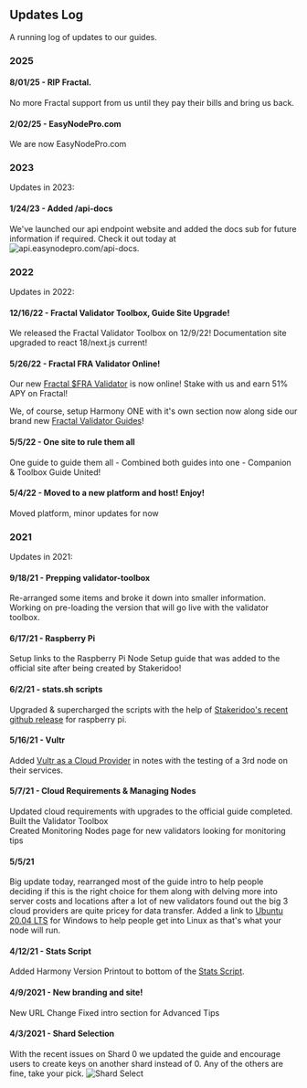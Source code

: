 ## Updates Log
A running log of updates to our guides.

### 2025
#### 8/01/25 - RIP Fractal.
No more Fractal support from us until they pay their bills and bring us back.  

#### 2/02/25 - EasyNodePro.com
We are now EasyNodePro.com  

### 2023
Updates in 2023:  
#### 1/24/23 - Added /api-docs
We've launched our api endpoint website and added the docs sub for future information if required. Check it out today at ![api.easynodepro.com/api-docs](https://api.easynodepro.com/api-docs).

### 2022
Updates in 2022:
#### 12/16/22 - Fractal Validator Toolbox, Guide Site Upgrade!
We released the Fractal Validator Toolbox on 12/9/22! Documentation site upgraded to react 18/next.js current!

#### 5/26/22 - Fractal FRA Validator Online!
Our new [Fractal $FRA Validator](https://bit.ly/easynodefra) is now online! Stake with us and earn 51% APY on Fractal!

We, of course, setup Harmony ONE with it's own section now along side our brand new [Fractal Validator Guides](/fractal)!

#### 5/5/22 - One site to rule them all
One guide to guide them all - Combined both guides into one - Companion & Toolbox Guide United!

#### 5/4/22 - Moved to a new platform and host! Enjoy!
Moved platform, minor updates for now

### 2021
Updates in 2021:

#### 9/18/21 - Prepping validator-toolbox
Re-arranged some items and broke it down into smaller information. Working on pre-loading the version that will go live with the validator toolbox.

#### 6/17/21 - Raspberry Pi
Setup links to the Raspberry Pi Node Setup guide that was added to the official site after being created by Stakeridoo!

#### 6/2/21 - stats.sh scripts
Upgraded & supercharged the scripts with the help of [Stakeridoo's recent github release](https://github.com/Stakeridoo/harmony-one-RPIstatus) for raspberry pi.

#### 5/16/21 - Vultr
Added [Vultr as a Cloud Provider](https://www.vultr.com/?ref=8873853) in notes with the testing of a 3rd node on their services.

#### 5/7/21 - Cloud Requirements & Managing Nodes
Updated cloud requirements with upgrades to the official guide completed.  
Built the Validator Toolbox  
Created Monitoring Nodes page for new validators looking for monitoring tips

#### 5/5/21
Big update today, rearranged most of the guide intro to help people deciding if this is the right choice for them along with delving more into server costs and locations after a lot of new validators found out the big 3 cloud providers are quite pricey for data transfer.
Added a link to [Ubuntu 20.04 LTS](https://www.microsoft.com/en-us/p/ubuntu-2004-lts/9n6svws3rx71?activetab=pivot:overviewtab) for Windows to help people get into Linux as that's what your node will run.

#### 4/12/21 - Stats Script
Added Harmony Version Printout to bottom of the [Stats Script](/harmony/post/scripts/stats).

#### 4/9/2021 - New branding and site!
New URL Change
Fixed intro section for Advanced Tips

#### 4/3/2021 - Shard Selection
With the recent issues on Shard 0 we updated the guide and encourage users to create keys on another shard instead of 0. Any of the others are fine, take your pick.
![Shard Select](/cimage_15.png)
